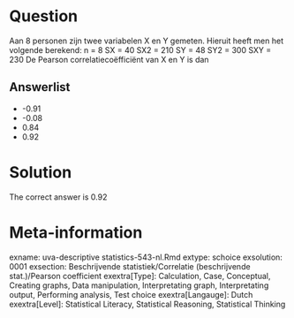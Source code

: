 Question
========

Aan 8 personen zijn twee variabelen X en Y gemeten. Hieruit heeft men het volgende berekend:
n = 8
SX = 40
SX2 = 210
SY = 48
SY2 = 300
SXY = 230
De Pearson correlatiecoëfficiënt van X en Y is dan 

Answerlist
----------
* -0.91
* -0.08
* 0.84
* 0.92

Solution
========

The correct answer is  0.92 

Meta-information
================
exname: uva-descriptive statistics-543-nl.Rmd 
extype: schoice 
exsolution: 0001 
exsection: Beschrijvende statistiek/Correlatie (beschrijvende stat.)/Pearson coefficient
exextra[Type]: Calculation, Case, Conceptual, Creating graphs, Data manipulation, Interpretating graph, Interpretating output, Performing analysis, Test choice 
exextra[Langauge]: Dutch 
exextra[Level]: Statistical Literacy, Statistical Reasoning, Statistical Thinking 
